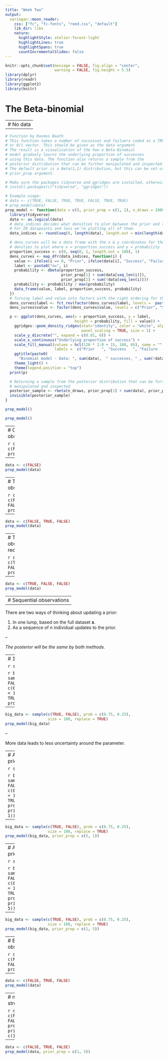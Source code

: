```yaml
---
title: "Week Two"
output:
  xaringan::moon_reader:
    css: ["fc", "fc-fonts", "reed.css", "default"]
    lib_dir: libs
    nature:
      highlightStyle: atelier-forest-light
      highlightLines: true
      highlightSpans: true
      countIncrementalSlides: false
---
```


```r
knitr::opts_chunk$set(message = FALSE, fig.align = "center", 
                      warning = FALSE, fig.height = 5.5)
library(dplyr)
library(readr)
library(ggplot2)
library(knitr)
```

# The Beta-binomial

---
# No data
--

```r
# Function by Rasmus Baath
# This function takes a number of successes and failuers coded as a TRUE/FALSE
# or 0/1 vector. This should be given as the data argument.
# The result is a visualization of the how a Beta-Binomial
# model gradualy learns the underlying proportion of successes 
# using this data. The function also returns a sample from the
# posterior distribution that can be further manipulated and inspected.
# The default prior is a Beta(1,1) distribution, but this can be set using the
# prior_prop argument.

# Make sure the packages tidyverse and ggridges are installed, otherwise run:
# install.packages(c("tidyverse", "ggridges"))

# Example usage:
# data <- c(TRUE, FALSE, TRUE, TRUE, FALSE, TRUE, TRUE)
# prop_model(data)
prop_model <- function(data = c(), prior_prop = c(1, 1), n_draws = 10000) {
  library(tidyverse)
  data <- as.logical(data)
  # data_indices decides what densities to plot between the prior and the posterior
  # For 20 datapoints and less we're plotting all of them.
  data_indices <- round(seq(0, length(data), length.out = min(length(data) + 1, 20)))

  # dens_curves will be a data frame with the x & y coordinates for the 
  # denities to plot where x = proportion_success and y = probability
  proportion_success <- c(0, seq(0, 1, length.out = 100), 1)
  dens_curves <- map_dfr(data_indices, function(i) {
    value <- ifelse(i == 0, "Prior", ifelse(data[i], "Success", "Failure"))
    label <- paste0("n=", i)
    probability <- dbeta(proportion_success,
                         prior_prop[1] + sum(data[seq_len(i)]),
                         prior_prop[2] + sum(!data[seq_len(i)]))
    probability <- probability / max(probability)
    data_frame(value, label, proportion_success, probability)
  })
  # Turning label and value into factors with the right ordering for the plot
  dens_curves$label <- fct_rev(factor(dens_curves$label, levels =  paste0("n=", data_indices )))
  dens_curves$value <- factor(dens_curves$value, levels = c("Prior", "Success", "Failure"))

  p <- ggplot(dens_curves, aes(x = proportion_success, y = label,
                               height = probability, fill = value)) +
    ggridges::geom_density_ridges(stat="identity", color = "white", alpha = 0.8,
                                  panel_scaling = TRUE, size = 1) +
    scale_y_discrete("", expand = c(0.01, 0)) +
    scale_x_continuous("Underlying proportion of success") +
    scale_fill_manual(values = hcl(120 * 2:0 + 15, 100, 65), name = "", drop = FALSE,
                      labels =  c("Prior   ", "Success   ", "Failure   ")) +
    ggtitle(paste0(
      "Binomial model - Data: ", sum(data),  " successes, " , sum(!data), " failures")) +
    theme_light() +
    theme(legend.position = "top")
  print(p)

  # Returning a sample from the posterior distribution that can be further 
  # manipulated and inspected
  posterior_sample <- rbeta(n_draws, prior_prop[1] + sum(data), prior_prop[2] + sum(!data))
  invisible(posterior_sample)
}
```

```r
prop_model()
```

```r
prop_model()
```



---
# One observation

```r
data <- c(FALSE)
prop_model(data)
```

--

```r
data <- c(FALSE)
prop_model(data)
```

---
# Three observations

```r
data <- c(FALSE, TRUE, FALSE)
prop_model(data)
```

--

```r
data <- c(FALSE, TRUE, FALSE)
prop_model(data)
```

---
# Three observations, reordered

```r
data <- c(TRUE, FALSE, FALSE)
prop_model(data)
```

--

```r
data <- c(TRUE, FALSE, FALSE)
prop_model(data)
```

---
# Sequential observations
--

There are two ways of thinking about updating a prior:

1. In one lump, based on the full dataset $\mathbf{x}$.
2. As a sequence of $n$ individual updates to the prior.

--

*The posterior will be the same by both methods.*


---
# 100 observations

```r
set.seed(40)
```

```r
big_data <- sample(c(TRUE, FALSE), prob = c(0.75, 0.25),
                   size = 100, replace = TRUE)
prop_model(big_data)
```

--

```r
big_data <- sample(c(TRUE, FALSE), prob = c(0.75, 0.25),
                   size = 100, replace = TRUE)
prop_model(big_data)
```

--

More data leads to less uncertainty around the parameter.

---
# A strong positive prior

```r
set.seed(40)
```

```r
big_data <- sample(c(TRUE, FALSE), prob = c(0.75, 0.25),
                   size = 100, replace = TRUE)
prop_model(big_data, prior_prop = c(5, 1))
```

--

```r
big_data <- sample(c(TRUE, FALSE), prob = c(0.75, 0.25),
                   size = 100, replace = TRUE)
prop_model(big_data, prior_prop = c(5, 1))
```


---
# A strong negative prior

```r
set.seed(40)
```

```r
big_data <- sample(c(TRUE, FALSE), prob = c(0.75, 0.25),
                   size = 100, replace = TRUE)
prop_model(big_data, prior_prop = c(1, 5))
```

--

```r
big_data <- sample(c(TRUE, FALSE), prob = c(0.75, 0.25),
                   size = 100, replace = TRUE)
prop_model(big_data, prior_prop = c(1, 5))
```


---
# Back to three observations

```r
data <- c(FALSE, TRUE, FALSE)
prop_model(data)
```

--

```r
data <- c(FALSE, TRUE, FALSE)
prop_model(data)
```


---
# n = 3 with strong prior

```r
data <- c(FALSE, TRUE, FALSE)
prop_model(data, prior_prop = c(1, 5))
```

--

```r
data <- c(FALSE, TRUE, FALSE)
prop_model(data, prior_prop = c(1, 5))
```
